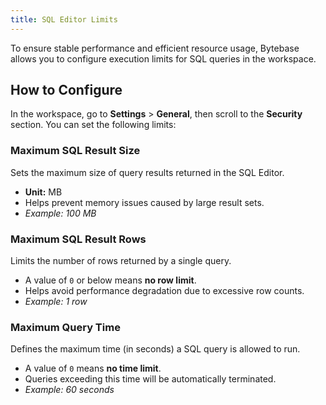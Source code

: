 ```yaml
---
title: SQL Editor Limits
---
```


To ensure stable performance and efficient resource usage, Bytebase allows you to configure execution limits for SQL queries in the workspace.

## How to Configure

In the workspace, go to **Settings** > **General**, then scroll to the **Security** section. You can set the following limits:

### Maximum SQL Result Size

Sets the maximum size of query results returned in the SQL Editor.

- **Unit:** MB
- Helps prevent memory issues caused by large result sets.
- _Example: 100 MB_

### Maximum SQL Result Rows

Limits the number of rows returned by a single query.

- A value of `0` or below means **no row limit**.
- Helps avoid performance degradation due to excessive row counts.
- _Example: 1 row_

### Maximum Query Time

Defines the maximum time (in seconds) a SQL query is allowed to run.

- A value of `0` means **no time limit**.
- Queries exceeding this time will be automatically terminated.
- _Example: 60 seconds_
